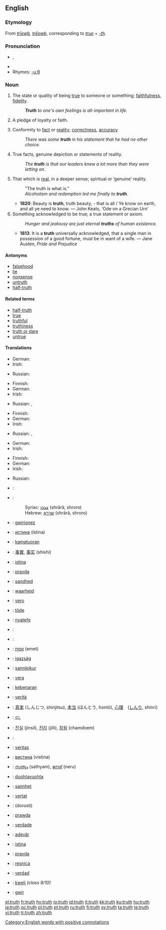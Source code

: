 {{wikipedia|Truth (disambiguation)}}
==English==

{{rank|around|black|lady|414|truth|turn|hold|cause}}

{{wikipedia}}

===Etymology===
From {{OE.}} ''[[triewþ|trīewþ]], [[treowþ|trēowþ]]'', corresponding to ''[[true]]'' + ''[[-th]]''.

===Pronunciation===
* {{IPA|/tɹuːθ/}}, {{SAMPA|/tru:T/}}
* {{audio|en-us-truth.ogg|Audio (US)}}
* Rhymes: [[Rhymes:English:-uːθ|-uːθ]]

===Noun===
{{en-noun}}

# {{archaic}} The state or quality of being [[true]] to someone or something; [[faithfulness]], [[fidelity]].
#: '''''Truth''' to one's own feelings is all-important in life.''
# {{obsolete}} A pledge of loyalty or faith.
# Conformity to [[fact]] or [[reality]]; [[correctness]], [[accuracy]].
#: ''There was some '''truth''' in his statement that he had no other choice.''
# True facts, genuine depiction or statements of reality.
#: ''The '''truth''' is that our leaders knew a lot more than they were letting on.''
# That which is [[real]], in a deeper sense; spiritual or ‘genuine’ reality.
#: "The truth is what is."
#: ''Alcoholism and redemption led me finally to '''truth'''.''
#* '''1820''': Beauty is '''truth''', truth beauty, - that is all / Ye know on earth, and all ye need to know. — John Keats, ‘Ode on a Grecian Urn’
# Something acknowledged to be true; a true statement or axiom.
#: ''Hunger and jealousy are just eternal '''truths''' of human existence.''
#* '''1813''': It is a '''truth''' universally acknowledged, that a single man in possession of a good fortune, must be in want of a wife. — Jane Austen, ''Pride and Prejudice''

====Antonyms====
* [[falsehood]]
* [[lie]]
* [[nonsense]]
* [[untruth]]
* [[half-truth]]

====Related terms====
* [[half-truth]]
* [[true]]
* [[truthful]]
* [[truthiness]]
* [[truth or dare]]
* [[untrue]]

====Translations====
{{trans-top|the state or quality of being true to someone or something}}
* German: {{t+|de|Wahrheit|f}}
* Irish: {{t|ga|fírinne|f}}
{{trans-mid}}
*Russian: {{t|ru|верность|f|sc=Cyrl|tr=v'érnost'}}
{{trans-bottom}}

{{trans-top|a pledge of loyalty or faith}}
{{trans-mid}}
{{trans-bottom}}

{{trans-top|conformity to fact or reality}}
*Finnish: {{t-|fi|totuus}}
* German: {{t+|de|Wahrheit|f}}
* Irish: {{t|ga|fírinne|f}}
{{trans-mid}}
*Russian: {{t|ru|правда|f|sc=Cyrl|tr=právda}}, {{t|ru|истина|f|sc=Cyrl|tr=ístina}}
{{trans-bottom}}

{{trans-top|true facts}}
*Finnish: {{t-|fi|totuus}}
* German: {{t+|de|Wahrheit|f}}
* Irish: {{t|ga|fírinne|f}}
{{trans-mid}}
*Russian: {{t|ru|правда|f|sc=Cyrl|tr=právda}}, {{t|ru|истина|f|sc=Cyrl|tr=ístina}}
{{trans-bottom}}

{{trans-top|that which is real}}
* German: {{t+|de|Wahrheit|f}}
* Irish: {{t|ga|fírinne|f}}
{{trans-mid}}
{{trans-bottom}}

{{trans-top|something acknowledged to be true}}
*Finnish: {{t-|fi|totuus}}
* German: {{t+|de|Wahrheit|f}}
* Irish: {{t|ga|fírinne|f}}
{{trans-mid}}
*Russian: {{t|ru|истина|f|sc=Cyrl|tr=ístina}}
{{trans-bottom}}

{{checktrans-top}}
*{{ttbc|Arabic}}: {{Arab|[[صدق]]}} {{IPAchar|(ʂeɖq)}} {{m}}
*{{ttbc|Aramaic}}:
*: Syriac: [[ܫܪܪܐ]] (shrārā, shroro) {{m}}
*: Hebrew: [[שררא]] (shrārā, shroro) {{m}}
*{{ttbc|Breton}}: [[gwirionez]] {{f}}
*{{ttbc|Bulgarian}}: [[истина]] (ístina) {{f}}
*{{ttbc|Cebuano}}: [[kamatuoran]]
*{{ttbc|Chinese}}: [[事實]], [[事实]] (shìshí)
*{{ttbc|Croatian}}: [[istina]]
*{{ttbc|Czech}}: [[pravda]]
*{{ttbc|Danish}}: [[sandhed]]
*{{ttbc|Dutch}}: [[waarheid]] {{f}}
*{{ttbc|Esperanto}}: [[vero]]
*{{ttbc|Estonian}}: [[tõde]]
*{{ttbc|Ewe}}: [[nyateƒe]]
*{{ttbc|French}}: {{t+|fr|vérité|f}}
*{{ttbc|Greek}}: {{t+|el|αλήθεια|f|sc=Grek}}
*{{ttbc|Hebrew}}: [[אמת]] (emet) {{f}}
*{{ttbc|Hungarian}}: [[igazság]]
*{{ttbc|Icelandic}}: [[sannleikur]] {{m}}
*{{ttbc|Ido}}: [[vera]]
*{{ttbc|Indonesian}}: [[kebenaran]]
*{{ttbc|Italian}}: [[verità]] {{f}}
{{checktrans-mid}}
*{{ttbc|Japanese}}: [[真実]] (しんじつ, shinjitsu), [[本当]] (ほんとう, hontō), [[心理]]　([[しんり]], shinri)
*{{ttbc|Kannada}}: [[ನನ್ನಿ]]
*{{ttbc|Korean}}: [[진실]] (jinsil), [[진리]] (jilli), [[참됨]] (chamdoem)
*{{ttbc|Kurdish}}: {{KUchar|[[ڕاستی]]}}
*{{ttbc|Latin}}: [[veritas]] {{f}}
*{{ttbc|Macedonian}}: [[вистина]] (vistina) {{f}}
*{{ttbc|Malayalam}}: [[സത്യം]] (sathyam), [[നേര്]] (neru)
*{{ttbc|Northern Sami}}: [[duohtavuohta]]
*{{ttbc|Norwegian}}: [[sannhet]]
*{{ttbc|Occitan}}: [[vertat]] {{f}}
*{{ttbc|Persian}}: {{fa-Arab|[[درستی]]}} (dorosti)
*{{ttbc|Polish}}: [[prawda]] {{f}}
*{{ttbc|Portuguese}}: [[verdade]] {{f}}
*{{ttbc|Romanian}}: [[adevăr]] {{n}}
*{{ttbc|Serbian}}: [[istina]] {{f}}
*{{ttbc|Slovak}}: [[pravda]] {{f}}
*{{ttbc|Slovene}}: [[resnica]] {{f}}
*{{ttbc|Spanish}}: [[verdad]] {{f}}
*{{ttbc|Swahili}}: [[kweli]]  ''(class 9/10)''
*{{ttbc|Welsh}}: [[gwir]]
{{checktrans-bottom}}

[[Category:English words with positive connotations]]

[[el:truth]]
[[fr:truth]]
[[hy:truth]]
[[io:truth]]
[[id:truth]]
[[it:truth]]
[[kk:truth]]
[[ku:truth]]
[[hu:truth]]
[[ja:truth]]
[[oc:truth]]
[[pl:truth]]
[[pt:truth]]
[[ru:truth]]
[[fi:truth]]
[[sv:truth]]
[[ta:truth]]
[[te:truth]]
[[vi:truth]]
[[tr:truth]]
[[zh:truth]]